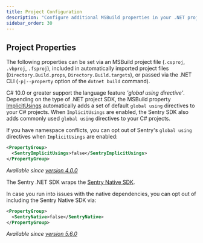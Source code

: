 ```yaml
---
title: Project Configuration
description: "Configure additional MSBuild properties in your .NET project."
sidebar_order: 30
---
```


## Project Properties

The following properties can be set via an MSBuild project file (`.csproj`, `.vbproj`, `.fsproj`),
included in automatically imported project files (`Directory.Build.props`, `Directory.Build.targets`),
or passed via the .NET CLI (`-p|--property` option of the `dotnet build` command).

<ConfigKey name="SentryImplicitUsings">

C# 10.0 or greater support the language feature _'global using directive'_.
Depending on the type of .NET project SDK, the MSBuild property [ImplicitUsings](https://learn.microsoft.com/dotnet/core/project-sdk/msbuild-props#implicitusings) automatically adds a set of default `global using` directives to your C# projects.
When `ImplicitUsings` are enabled, the Sentry SDK also adds commonly used `global using` directives to your C# projects.

If you have namespace conflicts, you can opt out of Sentry's `global using` directives when `ImplicitUsings` are enabled:
```xml
<PropertyGroup>
  <SentryImplicitUsings>false</SentryImplicitUsings>
</PropertyGroup>
```

_Available since [version 4.0.0](https://github.com/getsentry/sentry-dotnet/releases/tag/4.0.0)_

</ConfigKey>

<ConfigKey name="SentryNative">

The Sentry .NET SDK wraps the [Sentry Native SDK](/platforms/native).

In case you run into issues with the native dependencies, you can opt out of including the Sentry Native SDK via:
```xml
<PropertyGroup>
  <SentryNative>false</SentryNative>
</PropertyGroup>
```

_Available since [version 5.6.0](https://github.com/getsentry/sentry-dotnet/releases/tag/5.6.0)_

</ConfigKey>
